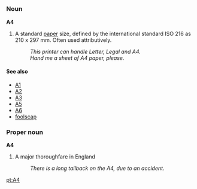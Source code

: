 =={{En}}==
===Noun===
'''A4'''

# A standard [[paper]] size, defined by the international standard ISO 216 as 210 x 297 mm.  Often used attributively.
#: ''This printer can handle Letter, Legal and A4.''
#: ''Hand me a sheet of A4 paper, please.''

====See also====
*[[A1]]
*[[A2]]
*[[A3]]
*[[A5]]
*[[A6]]
*[[foolscap]]

===Proper noun===
'''A4'''

# A major thoroughfare in England
#: ''There is a long tailback on the A4, due to an accident.''

[[pt:A4]]